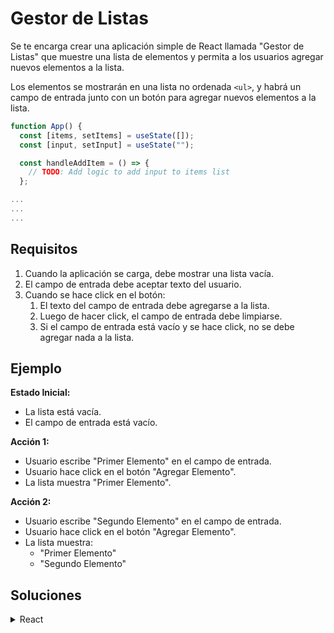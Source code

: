 # Gestor de Listas

Se te encarga crear una aplicación simple de React llamada "Gestor de Listas" que muestre una lista de elementos y permita a los usuarios agregar nuevos elementos a la lista.

Los elementos se mostrarán en una lista no ordenada `<ul>`, y habrá un campo de entrada junto con un botón para agregar nuevos elementos a la lista.

```js
function App() {
  const [items, setItems] = useState([]);
  const [input, setInput] = useState("");

  const handleAddItem = () => {
    // TODO: Add logic to add input to items list
  };

...
...
...
```

## Requisitos

1. Cuando la aplicación se carga, debe mostrar una lista vacía.
2. El campo de entrada debe aceptar texto del usuario.
3. Cuando se hace click en el botón:
    1. El texto del campo de entrada debe agregarse a la lista.
    2. Luego de hacer click, el campo de entrada debe limpiarse.
    3. Si el campo de entrada está vacío y se hace click, no se debe agregar nada a la lista.

## Ejemplo

**Estado Inicial:**
- La lista está vacía.
- El campo de entrada está vacío. 

**Acción 1:**
- Usuario escribe "Primer Elemento" en el campo de entrada.
- Usuario hace click en el botón "Agregar Elemento".
- La lista muestra "Primer Elemento".

**Acción 2:**
- Usuario escribe "Segundo Elemento" en el campo de entrada.
- Usuario hace click en el botón "Agregar Elemento".
- La lista muestra:
    - "Primer Elemento"
    - "Segundo Elemento"


## Soluciones

<details>
    <summary>React</summary>
```js
function App() {
  const [items, setItems] = useState([]);
  const [input, setInput] = useState("");

  const handleAddItem = () => {
    if (input.trim() !== "") {
      setItems([...items, input.trim()]);
      setInput("");
    }
  };

...
...
...
```

1. `trim()` elimina espacios en blanco al inicio y final de la cadena
2. `if (input.trim() !== "")` validación de entrada. Verifica que después de quitar espacios en blanco, el texto no este vacío.
3. `setItems([...items, input.trim()]);` agrega elementos a la lista
4. `...items` spread operator. Toma todos los elementos actuales del array `items` y los expande a un nuevo array
5. `input.trim()` agrega el nuevo elemento (sin espacios extra) al final de nuevo array 

Es necesario crear un nuevo arreglo, ya que se utiliza "comparación por referencia" (no detecta cambios si se apunta al mismo arreglo)
</details>